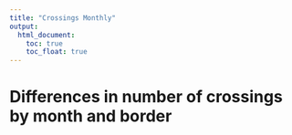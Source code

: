 ```yaml
---
title: "Crossings Monthly"
output: 
  html_document:
    toc: true
    toc_float: true
---
```


# Differences in number of crossings by month and border



 
